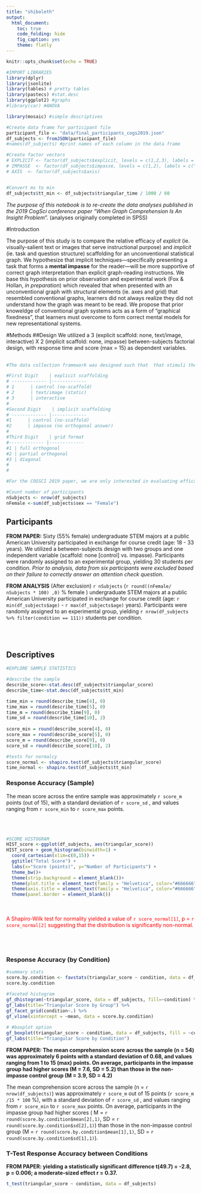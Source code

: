 ```yaml
---
title: "shiboleth"
output: 
  html_document:
    toc: true
    code_folding: hide
    fig_caption: yes
    theme: flatly
---
```


```r
knitr::opts_chunk$set(echo = TRUE)

#IMPORT LIBRARIES
library(dplyr)
library(jsonlite)
library(tables) # pretty tables
library(pastecs) #stat.desc
library(ggplot2) #graphs
#library(car) #ANOVA

library(mosaic) #simple descriptives

#Create data frame for participant file
participant_file <- "data/final_participants_cogs2019.json"
df_subjects <- fromJSON(participant_file)
#names(df_subjects) #print names of each column in the data frame

#Create factor vectors
# EXPLICIT <- factor(df_subjects$explicit, levels = c(1,2,3), labels = c("none", "text/image", "interactive"))
# IMPASSE  <- factor(df_subjects$impasse, levels = c(1,2), labels = c("none", "impasse"))
# AXIS  <- factor(df_subjects$axis)


#Convert ms to min
df_subjects$tt_min <- df_subjects$triangular_time / 1000 / 60


```

*The purpose of this notebook is to re-create the data analyses published in the 2019 CogSci conference paper "When Graph Comprehension Is An Insight Problem".* (analyses originally completed in SPSS)

#Introduction

The purpose of this study is to compare the relative efficacy of *explicit* (ie. visually-salient text or images that serve instructional purpose) and *implicit* (ie. task and question structure) scaffolding for an unconventional statistical graph.  We hypothesize that implicit techniques---specifically presenting a task that forms a **mental impasse** for the reader---will be more supportive of correct graph interpretation than explicit graph-reading instructions.  We base this hypothesis on prior observation and experimental work (Fox & Hollan, *in preparation*) which revealed that when presented with an unconventional graph with structural elements (ie. axes and grid) that resembled conventional graphs, learners did not always realize they did not understand how the graph was meant to be read. We propose that prior knoweldge of conventional graph systems acts as a form of "graphical fixedness", that learners must overcome to form correct mental models for new representational systems. 
<br>

#Methods
##Design
We utilized a 3 (explicit scaffold: none, text/image, interactive) X 2 (implicit scaffold: none, impasse) between-subjects factorial design, with response time and score (max = 15) as dependent variables.   
<br>

```r

#The data collection framework was designed such that  that stimuli the participant experienced were triggered based on the input of a particular 'condition code' by the participant. This allowed us to collect data for a number of studies simultaneously in the same data collection session (i.e. multiple students in the computer lab at the same time).  Thus, the **final_participants.json** file contains data for a number of studies, identified by parsing the **condition** variable. 

#First Digit    | explicit scaffolding
# ------------- |------------- 
# 1      | control (no-scaffold)
# 2      | text/image (static) 
# 3      | interactive 
# 
#Second Digit    | implicit scaffolding
# ------------- |------------- 
#1      | control (no-scaffold)
#2      | impasse (no orthogonal answer) 
#
#Third Digit    | grid format
#------------- |------------- 
#1 | full orthogonal
#2 | partial orthogonal
#3 | diagonal
#
#

#For the COGSCI 2019 paper, we are only interested in evaluating efficacy of the 'impasse' scaffold (vs) control, and are thus comparing conditions 111 (control) vs. 121 (impasse). In both cases, there is no external scaffold (first digit == 1) and the axes are orthogonal (third digit == 1). 

#Count number of participants
nSubjects <- nrow(df_subjects)
nFemale <-sum(df_subjects$sex == "Female")

```


## Participants
**FROM PAPER:** Sixty (55% female) undergraduate STEM majors at a public American University participated in exchange for course credit (age: 18 - 33 years).  We utilized a between-subjects design with two groups and one independent variable (scaffold: none [control] vs. impasse). Participants were randomly assigned to an experimental group, yielding 30 students per condition. *Prior to analysis, data from six participants were excluded based on their failure to correctly answer an attention check question.*

**FROM ANALYSIS** (After exclusion)
`r nSubjects` (`r round((nFemale/ nSubjects * 100) ,0)` % female ) undergraduate STEM majors at a public American University participated in exchange for course credit (age: `r min(df_subjects$age)` - `r max(df_subjects$age)` years).  Participants were randomly assigned to an experimental group, yielding `r nrow(df_subjects %>% filter(condition == 111))` students per condition.

<br><br>


## Descriptives

```r
#EXPLORE SAMPLE STATISTICS

#describe the sample
describe_score<-stat.desc(df_subjects$triangular_score) 
describe_time<-stat.desc(df_subjects$tt_min) 

time_min = round(describe_time[4], 0)
time_max = round(describe_time[5], 0)
time_m = round(describe_time[9], 0)
time_sd = round(describe_time[10], 2)
 
score_min = round(describe_score[4], 0)
score_max = round(describe_score[5], 0)
score_m = round(describe_score[9], 0)
score_sd = round(describe_score[10], 2)

#tests for normalcy
score_normal <- shapiro.test(df_subjects$triangular_score)
time_normal <- shapiro.test(df_subjects$tt_min)

```

### Response Accuracy (Sample) 
The mean score across the entire sample was approximately `r score_m` points (out of 15), with a standard deviation of `r score_sd` , and values ranging from `r score_min` to `r score_max`  points.    
<br> <br> <br>

```r
#SCORE HISTOGRAM
HIST_score <-ggplot(df_subjects, aes(triangular_score)) 
HIST_score + geom_histogram(binwidth=1) + 
  coord_cartesian(xlim=c(0,15)) +
  ggtitle("Total Score") + 
  labs(x="Score (points)", y="Number of Participants") + 
  theme_bw()+
  theme(strip.background = element_blank())+
  theme(plot.title = element_text(family = "Helvetica", color="#666666", face="bold", size=14, hjust=0.5)) + 
  theme(axis.title = element_text(family = "Helvetica", color="#666666", face="bold", size=10)) +
  theme(panel.border = element_blank())
```

<br><br> 
<span style="color:red"> 
A Shapiro-Wilk test for normality yielded a value of ```r score_normal[1]```, p = ```r score_normal[2]``` suggesting that the distribution is significantly non-normal.    
</span>    
<br><br> 

### Response Accuracy (by Condition)

```r
#summary stats
score.by.condition <- favstats(triangular_score ~ condition, data = df_subjects)
score.by.condition

#faceted histogram 
gf_dhistogram(~triangular_score, data = df_subjects, fill=~condition) %>%
gf_labs(title="Triangular Score by Group") %>%
gf_facet_grid(condition~.) %>%
gf_vline(xintercept = ~mean, data = score.by.condition)
 
# #boxplot option
gf_boxplot(triangular_score ~ condition, data = df_subjects, fill = ~condition) %>%
gf_labs(title="Triangular Score by Condition")
```

**FROM PAPER: The mean comprehension score across the sample (n = 54) was approximately 6 points with a standard deviation of 0.68, and values ranging from 1 to 15 (max) points. On average, participants in the impasse group had higher scores (M = 7.6, SD = 5.2) than those in the non-impasse control group (M = 3.9, SD = 4.2)**


The mean comprehension score across the sample (n = `r nrow(df_subjects)`) was approximately `r score_m` out of 15 points (`r score_m /15 * 100` %), with a standard deviation of `r score_sd` , and values ranging from `r score_min` to `r score_max`  points.    On average, participants in the impasse group had higher scores ( M = `r round(score.by.condition$mean[2],1)`, SD = `r round(score.by.condition$sd[2],1)`) than those in the non-impasse control group (M = `r round(score.by.condition$mean[1],1)`, SD = `r round(score.by.condition$sd[1],1)`).

### T-Test Response Accuracy between Conditions



**FROM PAPER: yielding a statistically significant difference t(49.7) = -2.8, p = 0.006; a moderate-sized effect r = 0.37.**

```r
t_test(triangular_score ~ condition, data = df_subjects)
```
